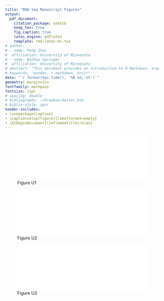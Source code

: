 ```yaml
---
title: "RNA-Seq Manuscript Figures"
output: 
  pdf_document:
    citation_package: natbib
    keep_tex: true
    fig_caption: true
    latex_engine: pdflatex
    template: rmd-latex-ms.tex
# author:
# - name: Peng Zhou
#  affiliation: University of Minnesota
# - name: Nathan Springer
#  affiliation: University of Minnesota
# abstract: "This document provides an introduction to R Markdown, argues for its..."
# keywords: "pandoc, r markdown, knitr"
date: "`r format(Sys.time(), '%B %d, %Y')`"
geometry: margin=1in
fontfamily: mathpazo
fontsize: 11pt
# spacing: double
# bibliography: ~/Dropbox/master.bib
# biblio-style: apsr
header-includes:
- \usepackage{caption}
- \captionsetup[figure]{labelformat=empty}
- \AtBeginDocument{\let\maketitle\relax}
---
```

\pagenumbering{gobble}

![Figure U1]($briggs/data/49.coop/25.Dom.1.pdf){width=100%}

\pagebreak
![Figure U2]($briggs/data/49.coop/25.Reg.1.pdf){width=100%}

\pagebreak
![Figure U3]($briggs/data/49.coop/25.Reg.sup.1.pdf){width=100%}


